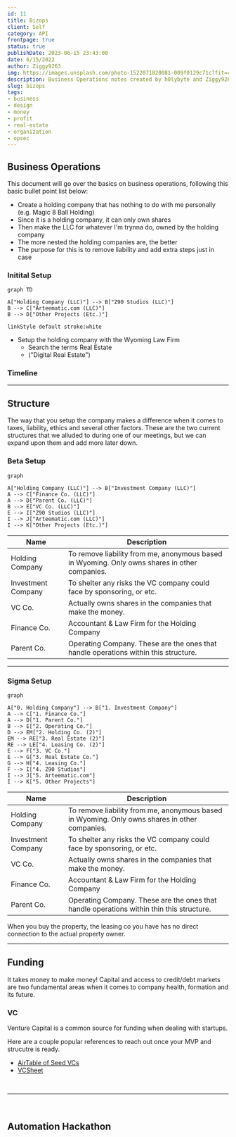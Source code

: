 ```yaml
---
id: 11
title: Bizops
client: Self
category: API
frontpage: true
status: true
publishDate: 2023-06-15 23:43:00
date: 6/15/2022
author: Ziggy9263
img: https://images.unsplash.com/photo-1522071820081-009f0129c71c?fit=crop&w=1400&h=700&q=75
description: Business Operations notes created by h0lybyte and Ziggy9263.
slug: bizops
tags:
- business
- design
- money
- profit
- real-estate
- organization
- opsec
---
```



<MDXLayer title={frontmatter.title} description={frontmatter.description}>

<Widget img={frontmatter.img} skeleton={false}>

<MDXJS>

## Business Operations

This document will go over the basics on business operations, following this basic bullet point list below:

- Create a holding company that has nothing to do with me personally (e.g. Magic 8 Ball Holding)
- Since it is a holding company, it can only own shares
- Then make the LLC for whatever I'm trynna do, owned by the holding company
- The more nested the holding companies are, the better
- The purpose for this is to remove liability and add extra steps just in case

### Initital Setup

```mermaid
graph TD

A["Holding Company (LLC)"] --> B["Z90 Studios (LLC)"]
B --> C["Arteematic.com (LLC)"]
B --> D["Other Projects (Etc.)"]

linkStyle default stroke:white
```
- Setup the holding company with the Wyoming Law Firm
	- Search the terms Real Estate
	- ("Digital Real Estate")

### Timeline


---

## Structure

The way that you setup the company makes a difference when it comes to taxes, liability, ethics and several other factors.
These are the two current structures that we alluded to during one of our meetings, but we can expand upon them and add more later down.

### Beta Setup
```mermaid
graph 

A["Holding Company (LLC)"] --> B["Investment Company (LLC)"]
A --> C["Finance Co. (LLC)"]
A --> D["Parent Co. (LLC)"]
B --> E["VC Co. (LLC)"]
E --> I["Z90 Studios (LLC)"]
I --> J["Arteematic.com (LLC)"]
I --> K["Other Projects (Etc.)"]
```
Name | Description
---- | ----
Holding Company | To remove liability from me, anonymous based in Wyoming. Only owns shares in other companies.
Investment Company | To shelter any risks the VC company could face by sponsoring, or etc.
VC Co. | Actually owns shares in the companies that make the money.
Finance Co. | Accountant & Law Firm for the Holding Company
Parent Co. | Operating Company. These are the ones that handle operations within this structure.


---

### Sigma Setup

```mermaid
graph 

A["0. Holding Company"] --> B["1. Investment Company"]
A --> C["1. Finance Co."]
A --> D["1. Parent Co."]
B --> E["2. Operating Co."]
D --> EM["2. Holding Co. (2)"]
EM --> RE["3. Real Estate (2)"]
RE --> LE["4. Leasing Co. (2)"]
E --> F["3. VC Co."]
E --> G["3. Real Estate Co."]
G --> H["4. Leasing Co."]
F --> I["4. Z90 Studios"]
I --> J["5. Arteematic.com"]
I --> K["5. Other Projects"]
```

Name | Description
---- | ----
Holding Company | To remove liability from me, anonymous based in Wyoming. Only owns shares in other companies.
Investment Company | To shelter any risks the VC company could face by sponsoring, or etc.
VC Co. | Actually owns shares in the companies that make the money.
Finance Co. | Accountant & Law Firm for the Holding Company
Parent Co. | Operating Company. These are the ones that handle operations within thin this structure.

When you buy the property, the leasing co you have has no direct connection to the actual property owner.

---

## Funding

It takes money to make money! 
Capital and access to credit/debt markets are two fundamental areas when it comes to company health, formation and its future.

### VC

Venture Capital is a common source for funding when dealing with startups.

Here are a couple popular references to reach out once your MVP and strucutre is ready.

- [AirTable of Seed VCs](https://airtable.com/shrkohpeE2AO2ldeq/tbl5Q8N7NuW22z5Bt?backgroundColor=cyan&viewControls=on)
- [VCSheet](https://www.vcsheet.com/)

</MDXJS>

</Widget>

<br />

---

<br />

<Widget img="https://images.unsplash.com/photo-1634176866089-b633f4aec882?ixlib=rb-4.0.3&ixid=M3wxMjA3fDB8MHxwaG90by1wYWdlfHx8fGVufDB8fHx8fA%3D%3D&auto=format&fit=crop&w=880&q=80"  skeleton={false}>

<MDXJS>

## Automation Hackathon

</MDXJS>

<GraphGlob />


</Widget>

</MDXLayer>